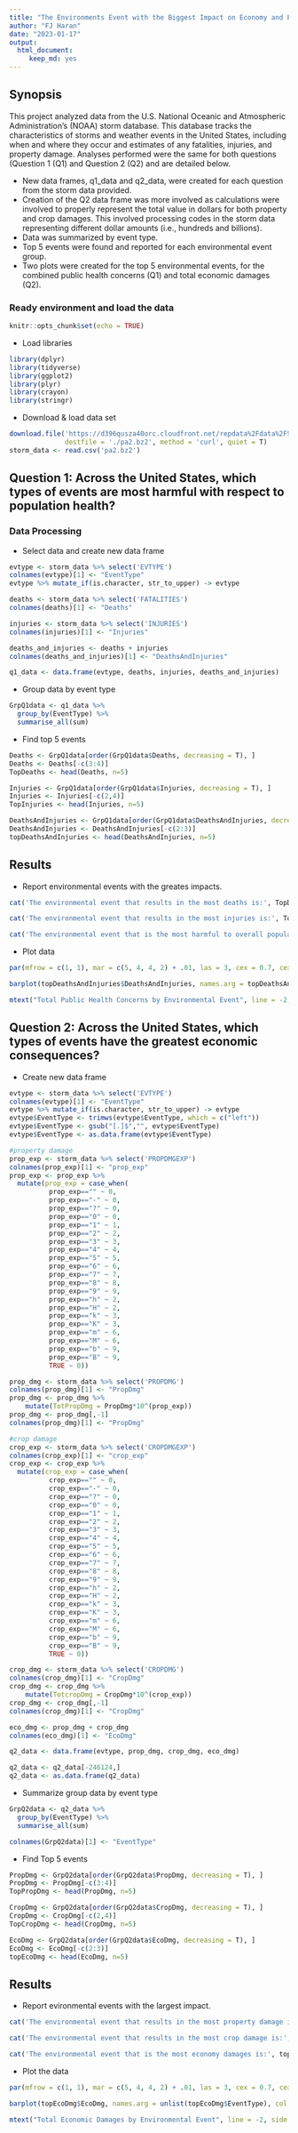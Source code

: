 ```yaml
---
title: "The Environments Event with the Biggest Impact on Economy and Public Health"
author: "FJ Haran"
date: "2023-01-17"
output: 
  html_document:
     keep_md: yes
---
```


## Synopsis

This project analyzed data from the U.S. National Oceanic and Atmospheric Administration's (NOAA) storm database. This database tracks the characteristics of storms and weather events in the United States, including when and where they occur and estimates of any fatalities, injuries, and property damage. Analyses performed were the same for both questions (Question 1 (Q1) and Question 2 (Q2) and are detailed below.

* New data frames, q1_data and q2_data, were created for each question from the storm data provided.
* Creation of the Q2 data frame was more involved as calculations were involved to properly represent the total value in dollars for both property and crop damages. This involved processing codes in the storm data representing different dollar amounts (i.e., hundreds and billions).
* Data was summarized by event type.
* Top 5 events were found and reported for each environmental event group.
* Two plots were created for the top 5 environmental events, for the combined public health concerns (Q1) and total economic damages (Q2).

 
### Ready environment and load the data
```r
knitr::opts_chunk$set(echo = TRUE)
```

* Load libraries
```r
library(dplyr)
library(tidyverse)
library(ggplot2)
library(plyr)
library(crayon)
library(stringr)
```

* Download & load data set
```r
download.file('https://d396qusza40orc.cloudfront.net/repdata%2Fdata%2FStormData.csv.bz2',
              destfile = './pa2.bz2', method = 'curl', quiet = T)
storm_data <- read.csv('pa2.bz2')
```

## Question 1: Across the United States, which types of events are most harmful with respect to population health?

### **Data Processing**

* Select data and create new data frame
```r
evtype <- storm_data %>% select('EVTYPE')
colnames(evtype)[1] <- "EventType"
evtype %>% mutate_if(is.character, str_to_upper) -> evtype

deaths <- storm_data %>% select('FATALITIES')
colnames(deaths)[1] <- "Deaths"

injuries <- storm_data %>% select('INJURIES')
colnames(injuries)[1] <- "Injuries"

deaths_and_injuries <- deaths + injuries
colnames(deaths_and_injuries)[1] <- "DeathsAndInjuries"

q1_data <- data.frame(evtype, deaths, injuries, deaths_and_injuries)
```

* Group data by event type
```r
GrpQ1data <- q1_data %>% 
  group_by(EventType) %>%
  summarise_all(sum)
```

* Find top 5 events
```r
Deaths <- GrpQ1data[order(GrpQ1data$Deaths, decreasing = T), ]
Deaths <- Deaths[-c(3:4)]
TopDeaths <- head(Deaths, n=5)

Injuries <- GrpQ1data[order(GrpQ1data$Injuries, decreasing = T), ]
Injuries <- Injuries[-c(2,4)]
TopInjuries <- head(Injuries, n=5)

DeathsAndInjuries <- GrpQ1data[order(GrpQ1data$DeathsAndInjuries, decreasing = T), ]
DeathsAndInjuries <- DeathsAndInjuries[-c(2:3)]
topDeathsAndInjuries <- head(DeathsAndInjuries, n=5)
```

## Results 

* Report environmental events with the greates impacts.
```r
cat('The environmental event that results in the most deaths is:', TopDeaths$EventType[which.max(TopDeaths$Deaths)])
```

```r
cat('The environmental event that results in the most injuries is:', TopInjuries$EventType[which.max(TopInjuries$Injuries)])
```

```r
cat('The environmental event that is the most harmful to overall population health is:', topDeathsAndInjuries$EventType[which.max(topDeathsAndInjuries$DeathsAndInjuries)])
```

* Plot data
```r

par(mfrow = c(1, 1), mar = c(5, 4, 4, 2) + .01, las = 3, cex = 0.7, cex.axis = .7, cex.main = 1.4, cex.lab = 1.2)

barplot(topDeathsAndInjuries$DeathsAndInjuries, names.arg = topDeathsAndInjuries$EventType, col = 'orange', ylab = 'Number of Deaths & Injuries', horiz = TRUE)

mtext("Total Public Health Concerns by Environmental Event", line = -2, side = 3, outer=TRUE, cex=1.6, las = 0, font = 2)           
```


## Question 2: Across the United States, which types of events have the greatest economic consequences?

* Create new data frame
```r
evtype <- storm_data %>% select('EVTYPE')
colnames(evtype)[1] <- "EventType"
evtype %>% mutate_if(is.character, str_to_upper) -> evtype
evtype$EventType <- trimws(evtype$EventType, which = c("left"))
evtype$EventType <- gsub("[.]$","", evtype$EventType)
evtype$EventType <- as.data.frame(evtype$EventType)

#property damage
prop_exp <- storm_data %>% select('PROPDMGEXP')
colnames(prop_exp)[1] <- "prop_exp"
prop_exp <- prop_exp %>%
  mutate(prop_exp = case_when(
          prop_exp=="" ~ 0,
          prop_exp=="-" ~ 0,
          prop_exp=="?" ~ 0,
          prop_exp=="0" ~ 0,
          prop_exp=="1" ~ 1,
          prop_exp=="2" ~ 2,
          prop_exp=="3" ~ 3,
          prop_exp=="4" ~ 4,
          prop_exp=="5" ~ 5,
          prop_exp=="6" ~ 6,
          prop_exp=="7" ~ 7,
          prop_exp=="8" ~ 8,
          prop_exp=="9" ~ 9,
          prop_exp=="h" ~ 2,
          prop_exp=="H" ~ 2,
          prop_exp=="k" ~ 3,
          prop_exp=="K" ~ 3,
          prop_exp=="m" ~ 6,
          prop_exp=="M" ~ 6,
          prop_exp=="b" ~ 9,
          prop_exp=="B" ~ 9,
          TRUE ~ 0)) 

prop_dmg <- storm_data %>% select('PROPDMG')
colnames(prop_dmg)[1] <- "PropDmg"
prop_dmg <- prop_dmg %>%
    mutate(TotPropDmg = PropDmg*10^(prop_exp))
prop_dmg <- prop_dmg[,-1]
colnames(prop_dmg)[1] <- "PropDmg"

#crop damage
crop_exp <- storm_data %>% select('CROPDMGEXP')
colnames(crop_exp)[1] <- "crop_exp"
crop_exp <- crop_exp %>%
  mutate(crop_exp = case_when(
          crop_exp=="" ~ 0,
          crop_exp=="-" ~ 0,
          crop_exp=="?" ~ 0,
          crop_exp=="0" ~ 0,
          crop_exp=="1" ~ 1,
          crop_exp=="2" ~ 2,
          crop_exp=="3" ~ 3,
          crop_exp=="4" ~ 4,
          crop_exp=="5" ~ 5,
          crop_exp=="6" ~ 6,
          crop_exp=="7" ~ 7,
          crop_exp=="8" ~ 8,
          crop_exp=="9" ~ 9,
          crop_exp=="h" ~ 2,
          crop_exp=="H" ~ 2,
          crop_exp=="k" ~ 3,
          crop_exp=="K" ~ 3,
          crop_exp=="m" ~ 6,
          crop_exp=="M" ~ 6,
          crop_exp=="b" ~ 9,
          crop_exp=="B" ~ 9,
          TRUE ~ 0)) 

crop_dmg <- storm_data %>% select('CROPDMG')
colnames(crop_dmg)[1] <- "CropDmg"
crop_dmg <- crop_dmg %>%
    mutate(TotcropDmg = CropDmg*10^(crop_exp))
crop_dmg <- crop_dmg[,-1]
colnames(crop_dmg)[1] <- "CropDmg"

eco_dmg <- prop_dmg + crop_dmg
colnames(eco_dmg)[1] <- "EcoDmg"

q2_data <- data.frame(evtype, prop_dmg, crop_dmg, eco_dmg)

q2_data <- q2_data[-246124,]
q2_data <- as.data.frame(q2_data)
```

* Summarize group data by event type
```r
GrpQ2data <- q2_data %>% 
  group_by(EventType) %>%
  summarise_all(sum)

colnames(GrpQ2data)[1] <- "EventType"
```


* Find Top 5 events
```r
PropDmg <- GrpQ2data[order(GrpQ2data$PropDmg, decreasing = T), ]
PropDmg <- PropDmg[-c(3:4)]
TopPropDmg <- head(PropDmg, n=5)

CropDmg <- GrpQ2data[order(GrpQ2data$CropDmg, decreasing = T), ]
CropDmg <- CropDmg[-c(2,4)]
TopCropDmg <- head(CropDmg, n=5)

EcoDmg <- GrpQ2data[order(GrpQ2data$EcoDmg, decreasing = T), ]
EcoDmg <- EcoDmg[-c(2:3)]
topEcoDmg <- head(EcoDmg, n=5)
```

## Results 

* Report evironmental events with the largest impact.
```r
cat('The environmental event that results in the most property damage is:', TopPropDmg$EventType[1,1])
```

```r
cat('The environmental event that results in the most crop damage is:', TopCropDmg$EventType[1,1])
```

```r
cat('The environmental event that is the most economy damages is:', topEcoDmg$EventType[1,1])
```

* Plot the data 
```r

par(mfrow = c(1, 1), mar = c(5, 4, 4, 2) + .01, las = 3, cex = 0.7, cex.axis = .7, cex.lab = 1.3)

barplot(topEcoDmg$EcoDmg, names.arg = unlist(topEcoDmg$EventType), col = 'orange', ylab = 'Economic Damages', horiz = TRUE)

mtext("Total Economic Damages by Environmental Event", line = -2, side = 3, outer=TRUE, cex=1.6, las = 0, font = 2)           
```